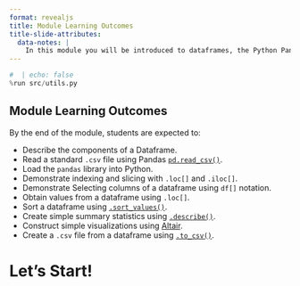 ```yaml
---
format: revealjs
title: Module Learning Outcomes
title-slide-attributes:
  data-notes: |
    In this module you will be introduced to dataframes, the Python Pandas package and learn how to manipute data.
---
```


```python
#  | echo: false
%run src/utils.py
```


## Module Learning Outcomes

By the end of the module, students are expected to:

- Describe the components of a Dataframe. 
- Read a standard `.csv` file using Pandas [`pd.read_csv()`](https://pandas.pydata.org/pandas-docs/stable/reference/api/pandas.read_csv.html).      
- Load the `pandas` library into Python.      
- Demonstrate indexing and slicing with `.loc[]` and `.iloc[]`.    
- Demonstrate Selecting columns of a dataframe using `df[]` notation.      
- Obtain values from a dataframe using `.loc[]`.      
- Sort a dataframe using [`.sort_values()`](https://pandas.pydata.org/pandas-docs/stable/reference/api/pandas.DataFrame.sort_values.html).      
- Create simple summary statistics using [`.describe()`](https://pandas.pydata.org/pandas-docs/stable/reference/api/pandas.DataFrame.describe.html).    
- Construct simple visualizations using [Altair](https://altair-viz.github.io/).      
- Create a `.csv` file from a dataframe using [`.to_csv()`](https://pandas.pydata.org/pandas-docs/stable/reference/api/pandas.DataFrame.to_csv.html).     




# Let's Start!
